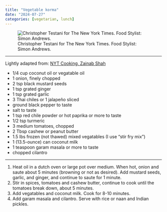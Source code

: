 ```yaml
---
title: "Vegetable korma"
date: "2024-07-27"
categories: [vegetarian, lunch]
---
```


![Christopher Testani for The New York Times. Food Stylist: Simon Andrews.](https://static01.nyt.com/images/2023/04/12/multimedia/ZS-vegetable-korma-hblf/ZS-vegetable-korma-hblf-threeByTwoMediumAt2X.jpg?width=1280&quality=75&auto=webp)


---

::: aside

Lightly adapted from: [NYT Cooking, Zainab Shah](https://cooking.nytimes.com/recipes/1024095-kerala-style-vegetable-korma)

:::

- 1/4 cup coconut oil or vegatable oil
- 1 onion, finely chopped
- 2 tsp black mustard seeds
- 1 tsp grated ginger
- 1 tsp grated garlic
- 3 Thai chiles or 1 jalapeño sliced
- ground black pepper to taste
- salt to taste
- 1 tsp red chile powder or hot paprika or more to taste
- 1/2 tsp turmeric
- 3 medium tomatoes, chopped
- 2 Tbsp cashew or peanut butter
- 1.5 lbs frozen (not thawed) mixed vegatables (I use "stir fry mix")
- 1 (13.5-ounce) can coconut milk
- 1 teaspoon garam masala or more to taste
- chopped cilantro

---

1. Heat oil in a dutch oven or large pot over medium. When hot, onion and saute
about 5 minutes (browning or not as desired). Add mustard seeds, garlic, 
and ginger, and continue to saute for 1 minute.
2. Stir in spices, tomatoes and cashew butter, continue to cook until the 
tomatoes break down, about 5 minutes. 
3. Add vegatables and coconut milk. Cook for 8-10 minutes.
4. Add garam masala and cilantro. Serve with rice or naan and Indian pickles.